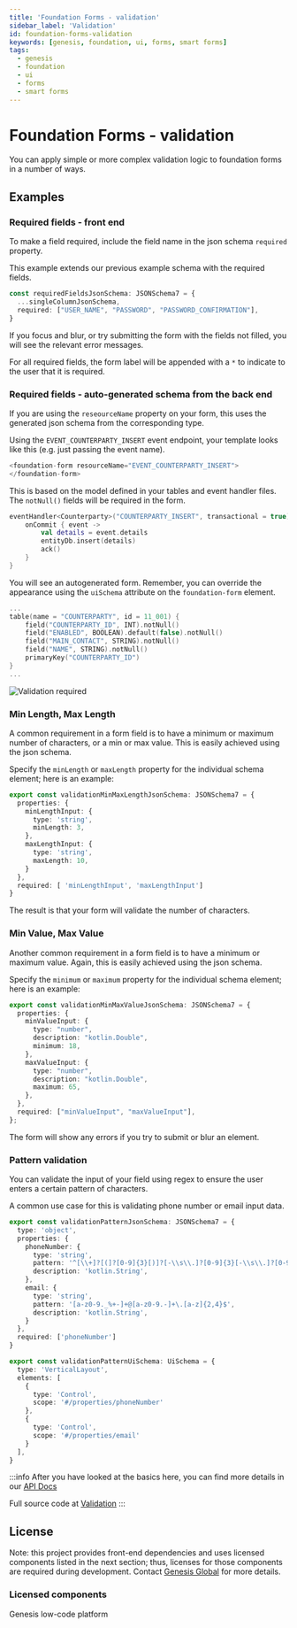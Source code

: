 ---
title: 'Foundation Forms - validation'
sidebar_label: 'Validation'
id: foundation-forms-validation
keywords: [genesis, foundation, ui, forms, smart forms]
tags:
  - genesis
  - foundation
  - ui
  - forms
  - smart forms
---


# Foundation Forms - validation

You can apply simple or more complex validation logic to foundation forms in a number of ways.

## Examples

### Required fields - front end

To make a field required, include the field name in the json schema `required` property.

This example extends our previous example schema with the required fields.

```ts
const requiredFieldsJsonSchema: JSONSchema7 = {
  ...singleColumnJsonSchema,
  required: ["USER_NAME", "PASSWORD", "PASSWORD_CONFIRMATION"],
}

```

If you focus and blur, or try submitting the form with the fields not filled, you will see the relevant error messages. 

For all required fields, the form label will be appended with a `*` to indicate to the user that it is required.

<PrimitiveFormExample/>

### Required fields - auto-generated schema from the back end

If you are using the `reseourceName` property on your form, this uses the generated json schema from the corresponding type.

Using the `EVENT_COUNTERPARTY_INSERT` event endpoint, your template looks like this (e.g. just passing the event name).

```ts
<foundation-form resourceName="EVENT_COUNTERPARTY_INSERT">
</foundation-form>
```

This is based on the model defined in your tables and event handler files. The `notNull()` fields will be required in the form.

```kts
eventHandler<Counterparty>("COUNTERPARTY_INSERT", transactional = true) {
    onCommit { event ->
        val details = event.details
        entityDb.insert(details)
        ack()
    }
}
```

You will see an autogenerated form. Remember, you can override the appearance using the `uiSchema` attribute on the `foundation-form` element.

```kts
...
table(name = "COUNTERPARTY", id = 11_001) {
    field("COUNTERPARTY_ID", INT).notNull()
    field("ENABLED", BOOLEAN).default(false).notNull()
    field("MAIN_CONTACT", STRING).notNull()
    field("NAME", STRING).notNull()
    primaryKey("COUNTERPARTY_ID")
}
...
```

![Validation required](/img/smart-forms/validation-required-backend.png)

### Min Length, Max Length

A common requirement in a form field is to have a minimum or maximum number of characters, or a min or max value. This is easily achieved using the json schema.

Specify the `minLength` or `maxLength` property for the individual schema element; here is an example:

```ts
export const validationMinMaxLengthJsonSchema: JSONSchema7 = {
  properties: {
    minLengthInput: {
      type: 'string',
      minLength: 3,
    },
    maxLengthInput: {
      type: 'string',
      maxLength: 10,
    }
  },
  required: [ 'minLengthInput', 'maxLengthInput']
}
```

The result is that your form will validate the number of characters.

<MinMaxFormExample/>

### Min Value, Max Value

Another common requirement in a form field is to have a minimum or maximum value. Again, this is easily achieved using the json schema.

Specify the `minimum` or `maximum` property for the individual schema element; here is an example:


```ts
export const validationMinMaxValueJsonSchema: JSONSchema7 = {
  properties: {
    minValueInput: {
      type: "number",
      description: "kotlin.Double",
      minimum: 18,
    },
    maxValueInput: {
      type: "number",
      description: "kotlin.Double",
      maximum: 65,
    },
  },
  required: ["minValueInput", "maxValueInput"],
};
```

The form will show any errors if you try to submit or blur an element.

<MinMaxValueFormExample/>

### Pattern validation

You can validate the input of your field using regex to ensure the user enters a certain pattern of characters.

A common use case for this is validating phone number or email input data.

```ts
export const validationPatternJsonSchema: JSONSchema7 = {
  type: 'object',
  properties: {
    phoneNumber: {
      type: 'string',
      pattern: '^[\\+]?[(]?[0-9]{3}[)]?[-\\s\\.]?[0-9]{3}[-\\s\\.]?[0-9]{4,6}$',
      description: 'kotlin.String',
    },
    email: {
      type: 'string',
      pattern: '[a-z0-9._%+-]+@[a-z0-9.-]+\.[a-z]{2,4}$',
      description: 'kotlin.String',
    }
  },
  required: ['phoneNumber']
}

export const validationPatternUiSchema: UiSchema = {
  type: 'VerticalLayout',
  elements: [
    {
      type: 'Control',
      scope: '#/properties/phoneNumber'
    },
    {
      type: 'Control',
      scope: '#/properties/email'
    }
  ],
}

```

<PatternFormExample/>

:::info
After you have looked at the basics here, you can find more details in our [API Docs](./docs/api/index.md)

Full source code at [Validation](https://github.com/genesiscommunitysuccess/form-examples/tree/main/client/src/routes/forms-validation)
:::

## License

Note: this project provides front-end dependencies and uses licensed components listed in the next section; thus, licenses for those components are required during development. Contact [Genesis Global](https://genesis.global/contact-us/) for more details.

### Licensed components
Genesis low-code platform
